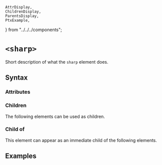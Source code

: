     AttrDisplay,
    ChildrenDisplay,
    ParentsDisplay,
    PtxExample,
} from "../../../components";

# `<sharp>`

Short description of what the `sharp` element does.

## Syntax

### Attributes

<AttrDisplay name="sharp" />

### Children

The following elements can be used as children.

<ChildrenDisplay name="sharp" />

### Child of

This element can appear as an immediate child of the following elements.

<ParentsDisplay name="sharp" />

## Examples

    